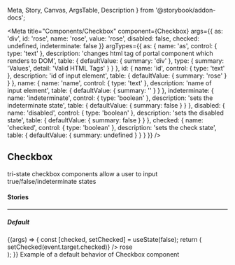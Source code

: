   Meta,
  Story,
  Canvas,
  ArgsTable,
  Description
} from '@storybook/addon-docs';

<Meta
  title="Components/Checkbox"
  component={Checkbox}
  args={{
    as: 'div',
    id: 'rose',
    name: 'rose',
    value: 'rose',
    disabled: false,
    checked: undefined,
    indeterminate: false
  }}
  argTypes={{
    as: {
      name: 'as',
      control: { type: 'text' },
      description: 'changes html tag of portal component which renders to DOM',
      table: {
        defaultValue: { summary: 'div' },
        type: { summary: 'Values', detail: 'Valid HTML Tags' }
      }
    },
    id: {
      name: 'id',
      control: { type: 'text' },
      description: 'id of input element',
      table: { defaultValue: { summary: 'rose' } }
    },
    name: {
      name: 'name',
      control: { type: 'text' },
      description: 'name of input element',
      table: { defaultValue: { summary: '' } }
    },
    indeterminate: {
      name: 'indeterminate',
      control: { type: 'boolean' },
      description: 'sets the indeterminate state',
      table: { defaultValue: { summary: false } }
    },
    disabled: {
      name: 'disabled',
      control: { type: 'boolean' },
      description: 'sets the disabled state',
      table: { defaultValue: { summary: false } }
    },
    checked: {
      name: 'checked',
      control: { type: 'boolean' },
      description: 'sets the check state',
      table: { defaultValue: { summary: undefined } }
    }
  }}
/>

## Checkbox

<p
  style={{
    color: 'white',
    padding: '10px',
    fontWeight: 'bold',
    borderRadius: '4px',
    backgroundColor: '#1B5193'
  }}
>
  tri-state checkbox components allow a user to input true/false/indeterminate
  states
</p>

#### Stories

<hr />

##### Default

<Canvas>
  <Story name="Default" inline={false}>
    {(args) => {
      const [checked, setChecked] = useState(false);
      return (
        <div style={{ display: 'flex', alignItems: 'center' }}>
          <Checkbox
            {...args}
            checked={checked}
            onChange={(event) => setChecked(event.target.checked)}
          />
          <label style={{ marginRight: '10px' }} htmlFor="rose">
            rose
          </label>
        </div>
      );
    }}
  </Story>
</Canvas>

<Description story="Default">
  Example of a default behavior of Checkbox component
</Description>

<ArgsTable story="Default" />
